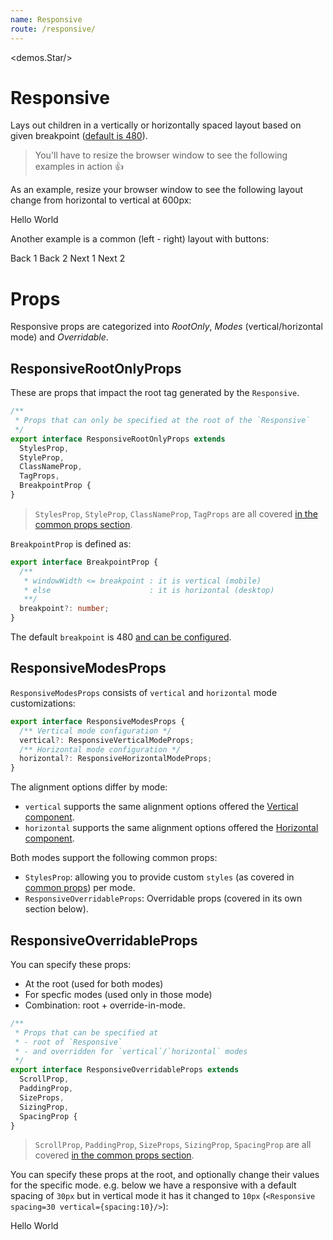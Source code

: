 ```yaml
---
name: Responsive
route: /responsive/
---
```



<demos.Star/>

# Responsive 

Lays out children in a vertically or horizontally spaced layout based on given breakpoint ([default is 480][defaults]). 

> You'll have to resize the browser window to see the following examples in action 👍

As an example, resize your browser window to see the following layout change from horizontal to vertical at 600px:

<Playground>
  <Responsive breakpoint={600}>
    <Flex style={{backgroundColor: "lightskyblue"}}>Hello</Flex>
    <Flex style={{backgroundColor: "lightpink"}}>World</Flex>
  </Responsive>
</Playground>

Another example is a common (left - right) layout with buttons: 

<Playground>
  <Responsive breakpoint={650} minWidth={250}>
    <Horizontal sizing="flex">
      <demos.Button>Back 1</demos.Button>
      <demos.Button>Back 2</demos.Button>
    </Horizontal>
    <Horizontal sizing="flex" horizontalAlign="right">
      <demos.Button>Next 1</demos.Button>
      <demos.Button>Next 2</demos.Button>
    </Horizontal>
  </Responsive>
</Playground>

# Props 
Responsive props are categorized into *RootOnly*, *Modes* (vertical/horizontal mode) and *Overridable*.

## ResponsiveRootOnlyProps

These are props that impact the root tag generated by the `Responsive`. 

```ts
/** 
 * Props that can only be specified at the root of the `Responsive` 
 */
export interface ResponsiveRootOnlyProps extends
  StylesProp,
  StyleProp,
  ClassNameProp,
  TagProps,
  BreakpointProp {
}
```

> `StylesProp`, `StyleProp`, `ClassNameProp`, `TagProps` are all covered [in the common props section][common-types].

`BreakpointProp` is defined as: 

```ts
export interface BreakpointProp {
  /** 
   * windowWidth <= breakpoint : it is vertical (mobile)
   * else                      : it is horizontal (desktop)
   **/
  breakpoint?: number;
}
```
The default `breakpoint` is 480 [and can be configured][defaults].

## ResponsiveModesProps

`ResponsiveModesProps` consists of `vertical` and `horizontal` mode customizations: 

```ts
export interface ResponsiveModesProps {
  /** Vertical mode configuration */
  vertical?: ResponsiveVerticalModeProps;
  /** Horizontal mode configuration */
  horizontal?: ResponsiveHorizontalModeProps;
}
```
The alignment options differ by mode: 

* `vertical` supports the same alignment options offered the [Vertical component][vertical]. 
* `horizontal` supports the same alignment options offered the [Horizontal component][horizontal].

Both modes support the following common props: 

* `StylesProp`: allowing you to provide custom `styles` (as covered in [common props][common-types]) per mode.
* `ResponsiveOverridableProps`: Overridable props (covered in its own section below).

## ResponsiveOverridableProps

You can specify these props:
* At the root (used for both modes)
* For specfic modes (used only in those mode)
* Combination: root + override-in-mode.

```ts
/** 
 * Props that can be specified at
 * - root of `Responsive` 
 * - and overridden for `vertical`/`horizontal` modes
 */
export interface ResponsiveOverridableProps extends
  ScrollProp,
  PaddingProp,
  SizeProps,
  SizingProp,
  SpacingProp {
}
```

> `ScrollProp`, `PaddingProp`, `SizeProps`, `SizingProp`, `SpacingProp` are all covered [in the common props section][common-types].

You can specify these props at the root, and optionally change their values for the specific mode. e.g. below we have a responsive with a default spacing of `30px` but in vertical mode it has it changed to `10px` (`<Responsive spacing=30 vertical={spacing:10}/>`): 

<Playground>
  <Responsive breakpoint={600} style={{backgroundColor: 'lightskyblue'}} 
    spacing={30}
    vertical={{spacing: 10}}
  >
    <Flex style={{backgroundColor: "lightskyblue"}}>Hello</Flex>
    <Flex style={{backgroundColor: "lightpink"}}>World</Flex>
  </Responsive>
</Playground>


[common-types]:../common-types/
[principle-spacing]:../principle-spacing/
[principle-sizing]:../principle-sizing/
[defaults]:../defaults/
[vertical]:../vertical/
[horizontal]:../horizontal/
